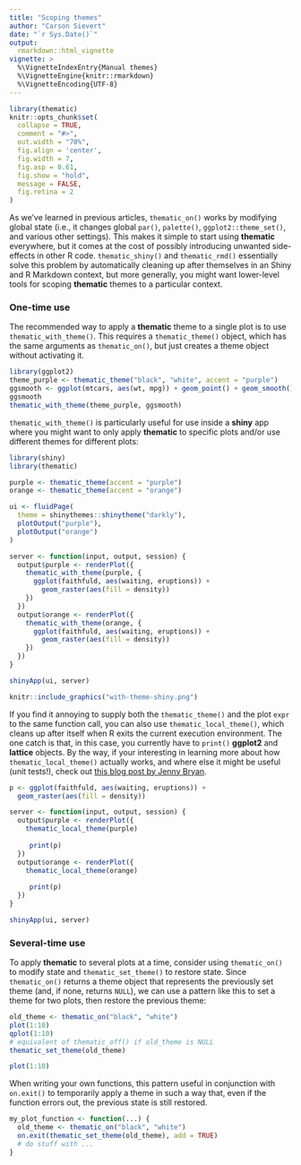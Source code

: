 ```yaml
---
title: "Scoping themes"
author: "Carson Sievert"
date: "`r Sys.Date()`"
output: 
  rmarkdown::html_vignette
vignette: >
  %\VignetteIndexEntry{Manual themes}
  %\VignetteEngine{knitr::rmarkdown}
  %\VignetteEncoding{UTF-8}
---
```


```r
library(thematic)
knitr::opts_chunk$set(
  collapse = TRUE,
  comment = "#>",
  out.width = "70%", 
  fig.align = 'center',
  fig.width = 7,
  fig.asp = 0.61,
  fig.show = "hold",
  message = FALSE,
  fig.retina = 2
)
```

As we've learned in previous articles, `thematic_on()` works by modifying global state (i.e., it changes global `par()`, `palette()`, `ggplot2::theme_set()`, and various other settings). This makes it simple to start using **thematic** everywhere, but it comes at the cost of possibly introducing unwanted side-effects in other R code. `thematic_shiny()` and `thematic_rmd()` essentially solve this problem by automatically cleaning up after themselves in an Shiny and R Markdown context, but more generally, you might want lower-level tools for scoping **thematic** themes to a particular context.

### One-time use 

The recommended way to apply a **thematic** theme to a single plot is to use `thematic_with_theme()`. This requires a `thematic_theme()` object, which has the same arguments as `thematic_on()`, but just creates a theme object without activating it.

```r
library(ggplot2)
theme_purple <- thematic_theme("black", "white", accent = "purple")
ggsmooth <- ggplot(mtcars, aes(wt, mpg)) + geom_point() + geom_smooth()
ggsmooth 
thematic_with_theme(theme_purple, ggsmooth)
```

`thematic_with_theme()` is particularly useful for use inside a **shiny** app where you might want to only apply **thematic** to specific plots and/or use different themes for different plots:

```r
library(shiny)
library(thematic)

purple <- thematic_theme(accent = "purple")
orange <- thematic_theme(accent = "orange")

ui <- fluidPage(
  theme = shinythemes::shinytheme("darkly"),
  plotOutput("purple"),
  plotOutput("orange")
)

server <- function(input, output, session) {
  output$purple <- renderPlot({
    thematic_with_theme(purple, {
      ggplot(faithfuld, aes(waiting, eruptions)) +
        geom_raster(aes(fill = density))
    })
  })
  output$orange <- renderPlot({
    thematic_with_theme(orange, {
      ggplot(faithfuld, aes(waiting, eruptions)) +
        geom_raster(aes(fill = density))
    })
  })
}

shinyApp(ui, server)
```

```r
knitr::include_graphics("with-theme-shiny.png")
```

If you find it annoying to supply both the `thematic_theme()` and the plot `expr` to the same function call, you can also use `thematic_local_theme()`, which cleans up after itself when R exits the current execution environment. The one catch is that, in this case, you currently have to `print()` **ggplot2** and **lattice** objects. By the way, if your interesting in learning more about how `thematic_local_theme()` actually works, and where else it might be useful (unit tests!), check out [this blog post by Jenny Bryan](https://www.tidyverse.org/blog/2020/04/self-cleaning-test-fixtures/).

```r
p <- ggplot(faithfuld, aes(waiting, eruptions)) +
  geom_raster(aes(fill = density))

server <- function(input, output, session) {
  output$purple <- renderPlot({
    thematic_local_theme(purple)
    
     print(p)
  })
  output$orange <- renderPlot({
    thematic_local_theme(orange) 
    
     print(p)
  })
}

shinyApp(ui, server)
```


### Several-time use

To apply **thematic** to several plots at a time, consider using `thematic_on()` to modify state and `thematic_set_theme()` to restore state. Since `thematic_on()` returns a theme object that represents the previously set theme (and, if none, returns `NULL`), we can use a pattern like this to set a theme for two plots, then restore the previous theme:

```r
old_theme <- thematic_on("black", "white")
plot(1:10)
qplot(1:10)
# equivalent of thematic_off() if old_theme is NULL
thematic_set_theme(old_theme)
```

```r
plot(1:10)
```

When writing your own functions, this pattern useful in conjunction with `on.exit()` to temporarily apply a theme in such a way that, even if the function errors out, the previous state is still restored.

```r
my_plot_function <- function(...) {
  old_theme <- thematic_on("black", "white")
  on.exit(thematic_set_theme(old_theme), add = TRUE)
  # do stuff with ...
}
```
